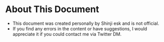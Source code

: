 # About This Document

- This document was created personally by Shinji esk and is not official.
- If you find any errors in the content or have suggestions, I would appreciate it if you could contact me via Twitter DM.
